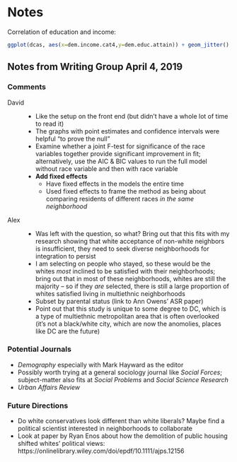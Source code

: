 # Notes
Correlation of education and income: 

```{r education-income-correlation, echo=TRUE, include=TRUE}
ggplot(dcas, aes(x=dem.income.cat4,y=dem.educ.attain)) + geom_jitter()
```

## Notes from Writing Group April 4, 2019

### Comments

David

:   * Like the setup on the front end (but didn't have a whole lot of time to read it)
    * The graphs with point estimates and confidence intervals were helpful "to prove the null"
    * Examine whether a joint F-test for significance of the race variables together provide significant improvement in fit; alternatively, use the AIC & BIC values to run the full model without race variable and then with race variable
    * **Add fixed effects** 
        * Have fixed effects in the models the entire time
        * Used fixed effects to frame the method as being about comparing residents of different races *in the same neighborhood* 
        
Alex

:   * Was left with the question, so what? Bring out that this fits with my research showing that white acceptance of non-white neighbors is insufficient, they need to seek diverse neighborhoods for integration to persist
    * I am selecting on people who stayed, so these would be the whites *most* inclined to be satisfied with their neighborhoods; bring out that in most of these neighborhoods, whites are still the majority -- so if they *are* selected, there is still a large proportion of whites satisfied living in multiethnic neighborhoods
    * Subset by parental status (link to Ann Owens' ASR paper)
    * Point out that this study is unique to some degree to DC, which is a type of multiethnic metropolitan area that is often overlooked (it's not a black/white city, which are now the anomolies, places like DC are the future)

### Potential Journals

* *Demography* especially with Mark Hayward as the editor
* Possibly worth trying at a general sociology journal like *Social Forces*; subject-matter also fits at *Social Problems* and *Social Science Research* 
* *Urban Affairs Review*
    
### Future Directions

* Do white conservatives look different than white liberals? Maybe find a political scientist interested in neighborhoods to collaborate
* Look at paper by Ryan Enos about how the demolition of public housing shifted whites' political views: https://onlinelibrary.wiley.com/doi/epdf/10.1111/ajps.12156
